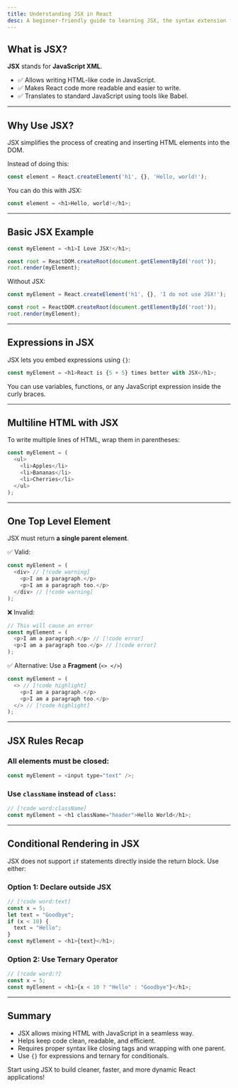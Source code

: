```yaml
---
title: Understanding JSX in React
desc: A beginner-friendly guide to learning JSX, the syntax extension for JavaScript that makes writing React applications easier and cleaner.
---
```


## What is JSX?

**JSX** stands for **JavaScript XML**.

- ✅ Allows writing HTML-like code in JavaScript.
- ✅ Makes React code more readable and easier to write.
- ✅ Translates to standard JavaScript using tools like Babel.

---

## Why Use JSX?

JSX simplifies the process of creating and inserting HTML elements into the DOM.

Instead of doing this:
```js
const element = React.createElement('h1', {}, 'Hello, world!');
```

You can do this with JSX:
```js 
const element = <h1>Hello, world!</h1>;
```

---

## Basic JSX Example

```js
const myElement = <h1>I Love JSX!</h1>;

const root = ReactDOM.createRoot(document.getElementById('root'));
root.render(myElement);
```

Without JSX:
```js
const myElement = React.createElement('h1', {}, 'I do not use JSX!');

const root = ReactDOM.createRoot(document.getElementById('root'));
root.render(myElement);
```

---

## Expressions in JSX

JSX lets you embed expressions using `{}`:

```js
const myElement = <h1>React is {5 + 5} times better with JSX</h1>;
```

You can use variables, functions, or any JavaScript expression inside the curly braces.

---

## Multiline HTML with JSX

To write multiple lines of HTML, wrap them in parentheses:
```js 
const myElement = (
  <ul>
    <li>Apples</li>
    <li>Bananas</li>
    <li>Cherries</li>
  </ul> 
);
```

---

## One Top Level Element

JSX must return **a single parent element**.

✅ Valid:
```js
const myElement = (
  <div> // [!code warning]
    <p>I am a paragraph.</p>
    <p>I am a paragraph too.</p>
  </div> // [!code warning]
);
```

❌ Invalid:
```js
// This will cause an error
const myElement = (
  <p>I am a paragraph.</p> // [!code error]
  <p>I am a paragraph too.</p> // [!code error]
);
```

✅ Alternative: Use a **Fragment** (`<> </>`)
```js
const myElement = (
  <> // [!code highlight]
    <p>I am a paragraph.</p>
    <p>I am a paragraph too.</p>
  </> // [!code highlight]
);
```

---

## JSX Rules Recap

### All elements must be closed:
```js
const myElement = <input type="text" />;
```

### Use `className` instead of `class`:
```js
// [!code word:className]
const myElement = <h1 className="header">Hello World</h1>;
```

---

## Conditional Rendering in JSX

JSX does not support `if` statements directly inside the return block. Use either:

### Option 1: Declare outside JSX
```js
// [!code word:text]
const x = 5;
let text = "Goodbye";
if (x < 10) {
  text = "Hello";
}
const myElement = <h1>{text}</h1>;
```

### Option 2: Use Ternary Operator
```js
// [!code word:?]
const x = 5;
const myElement = <h1>{x < 10 ? "Hello" : "Goodbye"}</h1>;
```

---

## Summary

- JSX allows mixing HTML with JavaScript in a seamless way.
- Helps keep code clean, readable, and efficient.
- Requires proper syntax like closing tags and wrapping with one parent.
- Use `{}` for expressions and ternary for conditionals.

Start using JSX to build cleaner, faster, and more dynamic React applications!

